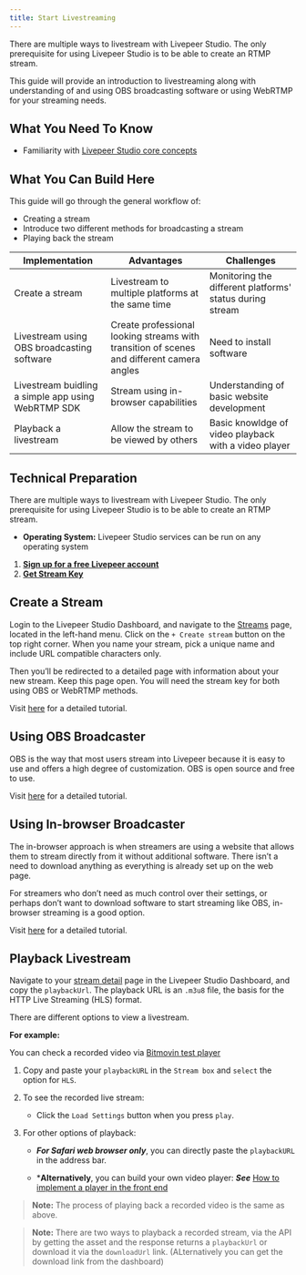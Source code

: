 ```yaml
---
title: Start Livestreaming
---
```


There are multiple ways to livestream with Livepeer Studio. The only prerequisite
for using Livepeer Studio is to be able to create an RTMP stream.

This guide will provide an introduction to livestreaming along with understanding of and using OBS broadcasting software or using WebRTMP for your streaming needs.

## What You Need To Know

- Familiarity with [Livepeer Studio core concepts](../../aboutstudio)

## What You Can Build Here

This guide will go through the general workflow of:

- Creating a stream
- Introduce two different methods for broadcasting a stream
- Playing back the stream 

| Implementation                                                                                                 | Advantages | Challenges |
| -------------------------------------------------------------------------------------------------------------- | ---------- | ---------- |
| Create a stream|   Livestream to multiple platforms at the same time         | Monitoring the different platforms' status during stream 
| Livestream using OBS broadcasting software|   Create professional looking streams with transition of scenes and different camera angles        | Need to install software
| Livestream buidling a simple app using WebRTMP SDK| Stream using in-browser capabilities | Understanding of basic website development
| Playback a livestream|   Allow the stream to be viewed by others         | Basic knowldge of video playback with a video player


## Technical Preparation

There are multiple ways to livestream with Livepeer Studio. The only prerequisite
for using Livepeer Studio is to be able to create an RTMP stream.


- **Operating System:** Livepeer Studio services can be run on any operating system

1. **[Sign up for a free Livepeer account](https://livepeer.studio/login)**
1. **[Get Stream Key](https://livepeer.studio/dashboard/streams)**



## Create a Stream

Login to the Livepeer Studio Dashboard, and navigate to the [Streams](https://livepeer.studio/dashboard/streams) page,
located in the left-hand menu. Click on the `+ Create stream` button on the top
right corner. When you name your stream, pick a unique name and include URL
compatible characters only.

Then you’ll be redirected to a detailed page with information about your new
stream. Keep this page open. You will need the stream key for both using OBS or WebRTMP methods. 

Visit [here](./create-a-stream) for a detailed tutorial.

## Using OBS Broadcaster

OBS is the way that most users stream into Livepeer because it is easy to use and offers a high degree of customization. OBS is open source and free to use. 

Visit [here](./obs) for a detailed tutorial.

## Using In-browser Broadcaster

The in-browser approach is when streamers are using a website that allows them to stream directly from it without additional software. There isn’t a need to download anything as everything is already set up on the web page. 

 For streamers who don’t need as much control over their settings, or perhaps don’t want to download software to start streaming like OBS, in-browser streaming is a good option. 

Visit [here](./webrtmp) for a detailed tutorial.

## Playback Livestream

Navigate to your [stream detail](https://livepeer.studio/dashboard/streams) page in the Livepeer Studio Dashboard, and copy the `playbackUrl`.
The playback URL is an `.m3u8` file, the basis for the HTTP Live Streaming (HLS) format.

There are different options to view a livestream.

**For example:**

You can check a recorded video via [Bitmovin test player](https://bitmovin.com/demos/stream-test?format=dash&manifest=https%3A%2F%2Fbitmovin-a.akamaihd.net%2Fcontent%2FMI201109210084_1%2Fmpds%2Ff08e80da-bf1d-4e3d-8899-f0f6155f6efa.mpd)

1. Copy and paste your `playbackURL` in the `Stream box` and `select` the option for `HLS`.

1. To see the recorded live stream:

    - Click the  `Load Settings` button when you press `play`.

1. For other options of playback:

    - ***For Safari web browser only***,  you can directly paste the `playbackURL` in the address bar.

    - ***Alternatively**, you can build your own video player: ***See*** [How to implement a player in the front end](https://github.com/codentell/livepeer-player-tutorial)

> **Note:** The process of playing back a recorded video is the same as above.

> **Note:** There are two ways to playback a recorded stream, via the API by getting the asset and the response returns a `playbackUrl` or download it via the `downloadUrl` link. (ALternatively you can get the download link from the dashboard)
